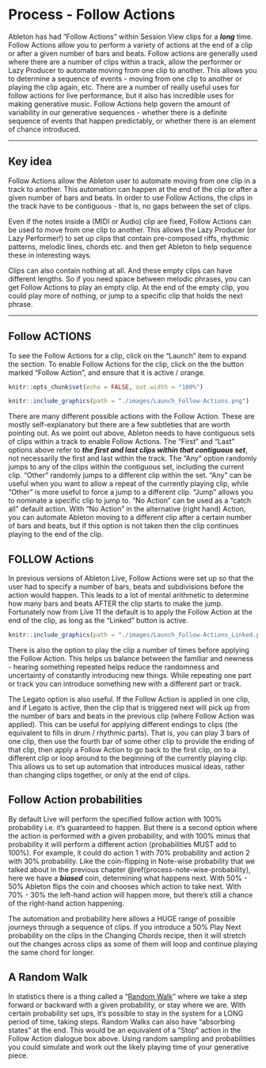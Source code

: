 # Process - Follow Actions {#process-follow-actions}

Ableton has had "Follow Actions" within Session View clips for a ***long***
time. Follow Actions allow you to perform a variety of actions at the end of a
clip or after a given number of bars and beats. Follow actions are generally
used where there are a number of clips within a track, allow the performer or
Lazy Producer to automate moving from one clip to another. This allows you to
determine a sequence of events - moving from one clip to another or playing the
clip again, etc. There are a number of really useful uses for follow actions for
live performance, but it also has incredible uses for making generative music.
Follow Actions help govern the amount of variability in our generative sequences
- whether there is a definite sequence of events that happen predictably, or
whether there is an element of chance introduced.

------------------------------------------------------------------------

## Key idea {.unnumbered}

Follow Actions allow the Ableton user to automate moving from one clip in a
track to another. This automation can happen at the end of the clip or after a
given number of bars and beats. In order to use Follow Actions, the clips in the
track have to be contiguous - that is, no gaps between the set of clips.

Even if the notes inside a (MIDI or Audio) clip are fixed, Follow Actions can be
used to move from one clip to another. This allows the Lazy Producer (or Lazy
Performer!) to set up clips that contain pre-composed riffs, rhythmic patterns,
melodic lines, chords etc. and then get Ableton to help sequence these in
interesting ways.

Clips can also contain nothing at all. And these empty clips can have different
lengths. So if you need space between melodic phrases, you can get Follow
Actions to play an empty clip. At the end of the empty clip, you could play more
of nothing, or jump to a specific clip that holds the next phrase.

------------------------------------------------------------------------

## Follow ACTIONS

To see the Follow Actions for a clip, click on the "Launch" item to expand the
section. To enable Follow Actions for the clip, click on the the button marked
"Follow Action", and ensure that it is active / orange.

```r
knitr::opts_chunk$set(echo = FALSE, out.width = "100%")
```

```r
knitr::include_graphics(path = "./images/Launch_Follow-Actions.png")
```

There are many different possible actions with the Follow Action. These are
mostly self-explanatory but there are a few subtleties that are worth pointing
out. As we point out above, Ableton needs to have contiguous sets of clips
within a track to enable Follow Actions. The "First" and "Last" options above
refer to ***the first and last clips within that contiguous set***, not
necessarily the first and last within the track. The "Any" option randomly jumps
to any of the clips within the contiguous set, including the current clip.
"Other" randomly jumps to a different clip within the set. "Any" can be useful
when you want to allow a repeat of the currently playing clip, while "Other" is
more useful to force a jump to a different clip. "Jump" allows you to nominate a
specific clip to jump to. "No Action" can be used as a "catch all" default
action. With "No Action" in the alternative (right hand) Action, you can
automate Ableton moving to a different clip after a certain number of bars and
beats, but if this option is not taken then the clip continues playing to the
end of the clip.

## FOLLOW Actions

In previous versions of Ableton Live, Follow Actions were set up so that the
user had to specify a number of bars, beats and subdivisions before the action
would happen. This leads to a lot of mental arithmetic to determine how many
bars and beats AFTER the clip starts to make the jump. Fortunately now from Live
11 the default is to apply the Follow Action at the end of the clip, as long as
the "Linked" button is active.

```r
knitr::include_graphics(path = "./images/Launch_Follow-Actions_Linked.png")
```

There is also the option to play the clip a number of times before applying the
Follow Action. This helps us balance between the familiar and newness - hearing
something repeated helps reduce the randomness and uncertainty of constantly
introducing new things. While repeating one part or track you can introduce
something new with a different part or track.

The Legato option is also useful. If the Follow Action is applied in one clip,
and if Legato is active, then the clip that is triggered next will pick up from
the number of bars and beats in the previous clip (where Follow Action was
applied). This can be useful for applying different endings to clips (the
equivalent to fills in drum / rhythmic parts). That is, you can play 3 bars of
one clip, then use the fourth bar of some other clip to provide the ending of
that clip, then apply a Follow Action to go back to the first clip, on to a
different clip or loop around to the beginning of the currently playing clip.
This allows us to set up automation that introduces musical ideas, rather than
changing clips together, or only at the end of clips.

## Follow Action probabilities

By default Live will perform the specified follow action with 100% probability
i.e. it's guaranteed to happen. But there is a second option where the action is
performed with a given probability, and with 100% minus that probability it will
perform a different action (probabilities MUST add to 100%). For example, it
could do action 1 with 70% probability and action 2 with 30% probability. Like
the coin-flipping in Note-wise probability that we talked about in the previous
chapter \@ref(process-note-wise-probability), here we have a ***biased*** coin,
determining what happens next. With 50% - 50% Ableton flips the coin and chooses
which action to take next. With 70% - 30% the left-hand action will happen more,
but there's still a chance of the right-hand action happening.

The automation and probability here allows a HUGE range of possible journeys
through a sequence of clips. If you introduce a 50% Play Next probability on the
clips in the Changing Chords recipe, then it will stretch out the changes across
clips as some of them will loop and continue playing the same chord for longer.

## A Random Walk

In statistics there is a thing called a "[Random
Walk](https://en.wikipedia.org/wiki/Random_walk "Wikipedia article on Random
Walks")" where we take a step forward or backward with a given probability, or
stay where we are. With certain probability set ups, it's possible to stay in
the system for a LONG period of time, taking steps. Random Walks can also have
"absorbing states" at the end. This would be an equivalent of a "Stop" action in
the Follow Action dialogue box above. Using random sampling and probabilities
you could simulate and work out the likely playing time of your generative
piece.
